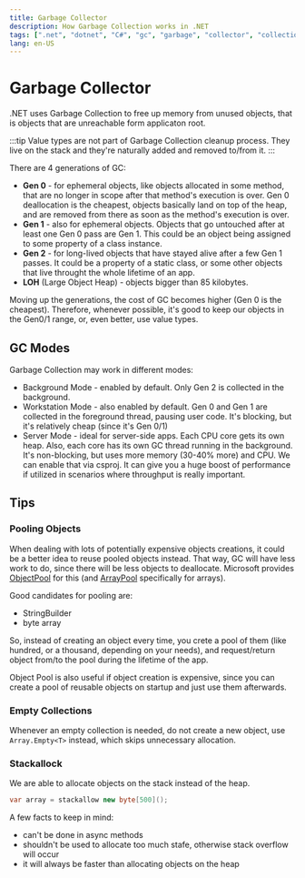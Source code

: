 ```yaml
---
title: Garbage Collector
description: How Garbage Collection works in .NET
tags: [".net", "dotnet", "C#", "gc", "garbage", "collector", "collection", "memory"]
lang: en-US
---
```


# Garbage Collector

.NET uses Garbage Collection to free up memory from unused objects, that is
objects that are unreachable form applicaton root.

:::tip
Value types are not part of Garbage Collection cleanup process. They live on
the stack and they're naturally added and removed to/from it.
:::

There are 4 generations of GC:

- **Gen 0** - for ephemeral objects, like objects allocated in some method, that
  are no longer in scope after that method's execution is over. Gen 0
  deallocation is the cheapest, objects basically land on top of the heap, and
  are removed from there as soon as the method's execution is over.
- **Gen 1** - also for ephemeral objects. Objects that go untouched after at
  least one Gen 0 pass are Gen 1. This could be an object being assigned to some
  property of a class instance.
- **Gen 2** - for long-lived objects that have stayed alive after a few Gen 1
  passes. It could be a property of a static class, or some other objects that
  live throught the whole lifetime of an app.
- **LOH** (Large Object Heap) - objects bigger than 85 kilobytes.

Moving up the generations, the cost of GC becomes higher (Gen 0 is the
cheapest). Therefore, whenever possible, it's good to keep our objects in the
Gen0/1 range, or, even better, use value types.

## GC Modes

Garbage Collection may work in different modes:

- Background Mode - enabled by default. Only Gen 2 is collected in the background.
- Workstation Mode - also enabled by default. Gen 0 and Gen 1 are collected in
  the foreground thread, pausing user code. It's blocking, but it's relatively
  cheap (since it's Gen 0/1)
- Server Mode - ideal for server-side apps. Each CPU core gets its own heap.
  Also, each core has its own GC thread running in the background. It's
  non-blocking, but uses more memory (30-40% more) and CPU. We can enable that via csproj. It
  can give you a huge boost of performance if utilized in scenarios where
  throughput is really important.

## Tips

### Pooling Objects

When dealing with lots of potentially expensive objects creations, it could be a
better idea to reuse pooled objects instead. That way, GC will have less work to
do, since there will be less objects to deallocate. Microsoft provides
[ObjectPool](https://learn.microsoft.com/en-us/aspnet/core/performance/objectpool)
for this (and
[ArrayPool](https://learn.microsoft.com/en-us/dotnet/api/system.buffers.arraypool-1?view=net-7.0)
specifically for arrays).

Good candidates for pooling are:

- StringBuilder
- byte array

So, instead of creating an object every time, you crete a pool of them (like
hundred, or a thousand, depending on your needs), and request/return object
from/to the pool during the lifetime of the app.

Object Pool is also useful if object creation is expensive, since you can create
a pool of reusable objects on startup and just use them afterwards.

### Empty Collections

Whenever an empty collection is needed, do not create a new object, use
`Array.Empty<T>` instead, which skips unnecessary allocation.

### Stackallock

We are able to allocate objects on the stack instead of the heap.

```csharp
var array = stackallow new byte[500]();
```

A few facts to keep in mind:

- can't be done in async methods
- shouldn't be used to allocate too much stafe, otherwise stack overflow will occur
- it will always be faster than allocating objects on the heap